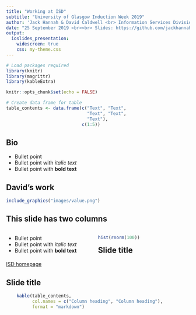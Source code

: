 ```yaml
---
title: "Working at ISD"
subtitle: "University of Glasgow Induction Week 2019"
author: 'Jack Hannah & David Caldwell <br> Information Services Division <br>'
date: "25 September 2019 <br><br> Slides: https://github.com/jackhannah95/uofg-isd"
output:
  ioslides_presentation:
    widescreen: true
    css: my-theme.css
---
```


```r
# Load packages required
library(knitr)
library(magrittr)
library(kableExtra)

knitr::opts_chunk$set(echo = FALSE)

# Create data frame for table
table_contents <- data.frame(c("Text", "Text",
                               "Text", "Text",
                               "Text"),
                             c(1:5))
```


## Bio

- Bullet point
- Bullet point with *italic text*
- Bullet point with **bold text**


## David's work

```r
include_graphics("images/value.png")
```

## This slide has two columns 
<!-- It seems easier to do with htmltags than with other ways --> 
<div style="float: left; width: 50%; text-align: left">
* Bullet point
* Bullet point with *italic text*
* Bullet point with **bold text**
</div>

<div style="float: right; width: 50%;">
```r
hist(rnorm(100))
```
</div>

## Slide title

[ISD homepage](http://www.isdscotland.org/)

## Slide title

```r
    kable(table_contents,
          col.names = c("Column heading", "Column heading"),
          format = "markdown")
```